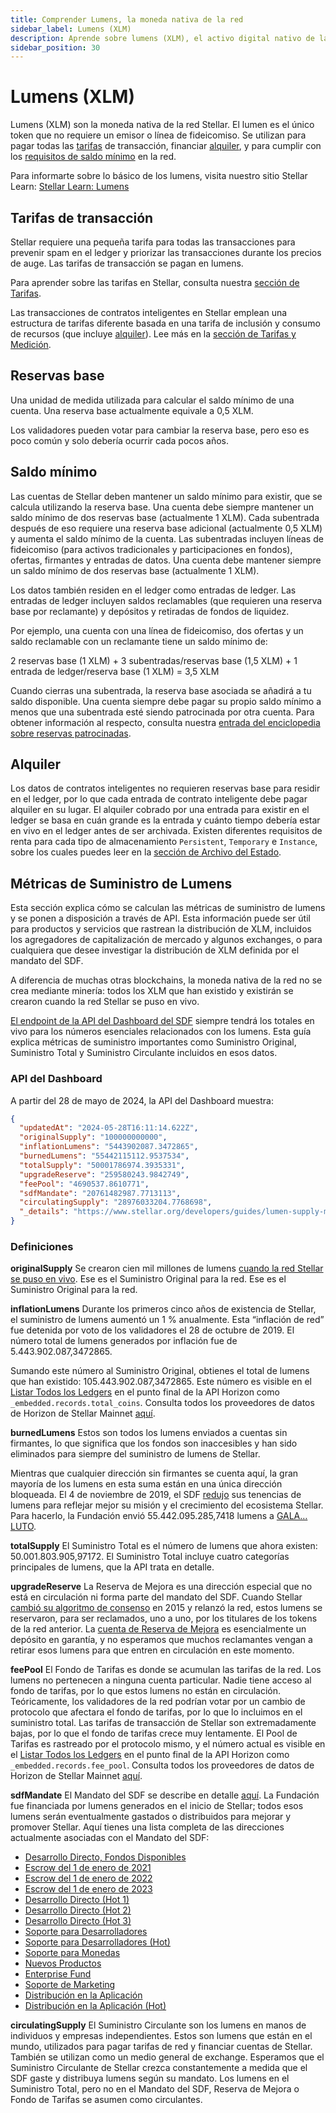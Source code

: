 ```yaml
---
title: Comprender Lumens, la moneda nativa de la red
sidebar_label: Lumens (XLM)
description: Aprende sobre lumens (XLM), el activo digital nativo de la red Stellar. Entiende su papel en las transacciones, las tarifas de la red y el alquiler de contratos inteligentes.
sidebar_position: 30
---
```


# Lumens (XLM)

Lumens (XLM) son la moneda nativa de la red Stellar. El lumen es el único token que no requiere un emisor o línea de fideicomiso. Se utilizan para pagar todas las [tarifas](#transaction-fees) de transacción, financiar [alquiler](./fees-resource-limits-metering.mdx#resource-fee), y para cumplir con los [requisitos de saldo mínimo](stellar-data-structures/accounts.mdx#base-reserves-and-subentries) en la red.

Para informarte sobre lo básico de los lumens, visita nuestro sitio Stellar Learn: [Stellar Learn: Lumens](https://www.stellar.org/lumens)

## Tarifas de transacción

Stellar requiere una pequeña tarifa para todas las transacciones para prevenir spam en el ledger y priorizar las transacciones durante los precios de auge. Las tarifas de transacción se pagan en lumens.

Para aprender sobre las tarifas en Stellar, consulta nuestra [sección de Tarifas](./fees-resource-limits-metering.mdx).

Las transacciones de contratos inteligentes en Stellar emplean una estructura de tarifas diferente basada en una tarifa de inclusión y consumo de recursos (que incluye [alquiler](#rent)). Lee más en la [sección de Tarifas y Medición](./fees-resource-limits-metering.mdx).

## Reservas base

Una unidad de medida utilizada para calcular el saldo mínimo de una cuenta. Una reserva base actualmente equivale a 0,5 XLM.

Los validadores pueden votar para cambiar la reserva base, pero eso es poco común y solo debería ocurrir cada pocos años.

## Saldo mínimo

Las cuentas de Stellar deben mantener un saldo mínimo para existir, que se calcula utilizando la reserva base. Una cuenta debe siempre mantener un saldo mínimo de dos reservas base (actualmente 1 XLM). Cada subentrada después de eso requiere una reserva base adicional (actualmente 0,5 XLM) y aumenta el saldo mínimo de la cuenta. Las subentradas incluyen líneas de fideicomiso (para activos tradicionales y participaciones en fondos), ofertas, firmantes y entradas de datos. Una cuenta debe mantener siempre un saldo mínimo de dos reservas base (actualmente 1 XLM).

Los datos también residen en el ledger como entradas de ledger. Las entradas de ledger incluyen saldos reclamables (que requieren una reserva base por reclamante) y depósitos y retiradas de fondos de liquidez.

Por ejemplo, una cuenta con una línea de fideicomiso, dos ofertas y un saldo reclamable con un reclamante tiene un saldo mínimo de:

2 reservas base (1 XLM) + 3 subentradas/reservas base (1,5 XLM) + 1 entrada de ledger/reserva base (1 XLM) = 3,5 XLM

Cuando cierras una subentrada, la reserva base asociada se añadirá a tu saldo disponible. Una cuenta siempre debe pagar su propio saldo mínimo a menos que una subentrada esté siendo patrocinada por otra cuenta. Para obtener información al respecto, consulta nuestra [entrada del enciclopedia sobre reservas patrocinadas](../../build/guides/transactions/sponsored-reserves.mdx).

## Alquiler

Los datos de contratos inteligentes no requieren reservas base para residir en el ledger, por lo que cada entrada de contrato inteligente debe pagar alquiler en su lugar. El alquiler cobrado por una entrada para existir en el ledger se basa en cuán grande es la entrada y cuánto tiempo debería estar en vivo en el ledger antes de ser archivada. Existen diferentes requisitos de renta para cada tipo de almacenamiento `Persistent`, `Temporary` e `Instance`, sobre los cuales puedes leer en la [sección de Archivo del Estado](../fundamentals/contract-development/storage/state-archival.mdx).

## Métricas de Suministro de Lumens


Esta sección explica cómo se calculan las métricas de suministro de lumens y se ponen a disposición a través de API. Esta información puede ser útil para productos y servicios que rastrean la distribución de XLM, incluidos los agregadores de capitalización de mercado y algunos exchanges, o para cualquiera que desee investigar la distribución de XLM definida por el mandato del SDF.

A diferencia de muchas otras blockchains, la moneda nativa de la red no se crea mediante minería: todos los XLM que han existido y existirán se crearon cuando la red Stellar se puso en vivo.

[El endpoint de la API del Dashboard del SDF](https://dashboard.stellar.org/api/v2/lumens) siempre tendrá los totales en vivo para los números esenciales relacionados con los lumens. Esta guía explica métricas de suministro importantes como Suministro Original, Suministro Total y Suministro Circulante incluidos en esos datos.

### API del Dashboard

A partir del 28 de mayo de 2024, la API del Dashboard muestra:

<CodeExample>

```json
{
  "updatedAt": "2024-05-28T16:11:14.622Z",
  "originalSupply": "100000000000",
  "inflationLumens": "5443902087.3472865",
  "burnedLumens": "55442115112.9537534",
  "totalSupply": "50001786974.3935331",
  "upgradeReserve": "259580243.9842749",
  "feePool": "4690537.8610771",
  "sdfMandate": "20761482987.7713113",
  "circulatingSupply": "28976033204.7768698",
  "_details": "https://www.stellar.org/developers/guides/lumen-supply-metrics.html"
}
```

</CodeExample>

### Definiciones

**originalSupply** Se crearon cien mil millones de lumens [cuando la red Stellar se puso en vivo](https://stellar.expert/explorer/public/ledger/2). Ese es el Suministro Original para la red. Ese es el Suministro Original para la red.

**inflationLumens** Durante los primeros cinco años de existencia de Stellar, el suministro de lumens aumentó un 1 % anualmente. Esta “inflación de red” fue detenida por voto de los validadores el 28 de octubre de 2019. El número total de lumens generados por inflación fue de 5.443.902.087,3472865.

Sumando este número al Suministro Original, obtienes el total de lumens que han existido: 105.443.902.087,3472865. Este número es visible en el [Listar Todos los Ledgers](../../data/apis/horizon/api-reference/list-all-ledgers.api.mdx) en el punto final de la API Horizon como `_embedded.records.total_coins`. Consulta todos los proveedores de datos de Horizon de Stellar Mainnet [aquí](../../data/apis/api-providers.mdx).

**burnedLumens** Estos son todos los lumens enviados a cuentas sin firmantes, lo que significa que los fondos son inaccesibles y han sido eliminados para siempre del suministro de lumens de Stellar.

Mientras que cualquier dirección sin firmantes se cuenta aquí, la gran mayoría de los lumens en esta suma están en una única dirección bloqueada. El 4 de noviembre de 2019, el SDF [redujo](https://www.stellar.org/blog/sdfs-next-steps/) sus tenencias de lumens para reflejar mejor su misión y el crecimiento del ecosistema Stellar. Para hacerlo, la Fundación envió 55.442.095.285,7418 lumens a [GALA…LUTO](https://stellar.expert/explorer/public/account/GALAXYVOIDAOPZTDLHILAJQKCVVFMD4IKLXLSZV5YHO7VY74IWZILUTO).

**totalSupply** El Suministro Total es el número de lumens que ahora existen: 50.001.803.905,97172. El Suministro Total incluye cuatro categorías principales de lumens, que la API trata en detalle.

**upgradeReserve** La Reserva de Mejora es una dirección especial que no está en circulación ni forma parte del mandato del SDF. Cuando Stellar [cambió su algoritmo de consenso](https://www.stellar.org/blog/upgraded-network-is-here/) en 2015 y relanzó la red, estos lumens se reservaron, para ser reclamados, uno a uno, por los titulares de los tokens de la red anterior. La [cuenta de Reserva de Mejora](https://stellar.expert/explorer/public/account/GBEZOC5U4TVH7ZY5N3FLYHTCZSI6VFGTULG7PBITLF5ZEBPJXFT46YZM) es esencialmente un depósito en garantía, y no esperamos que muchos reclamantes vengan a retirar esos lumens para que entren en circulación en este momento.

**feePool** El Fondo de Tarifas es donde se acumulan las tarifas de la red. Los lumens no pertenecen a ninguna cuenta particular. Nadie tiene acceso al fondo de tarifas, por lo que estos lumens no están en circulación. Teóricamente, los validadores de la red podrían votar por un cambio de protocolo que afectara el fondo de tarifas, por lo que lo incluimos en el suministro total. Las tarifas de transacción de Stellar son extremadamente bajas, por lo que el fondo de tarifas crece muy lentamente. El Pool de Tarifas es rastreado por el protocolo mismo, y el número actual es visible en el [Listar Todos los Ledgers](../../data/apis/horizon/api-reference/list-all-ledgers.api.mdx) en el punto final de la API Horizon como `_embedded.records.fee_pool`. Consulta todos los proveedores de datos de Horizon de Stellar Mainnet [aquí](../../data/apis/api-providers.mdx).

**sdfMandate** El Mandato del SDF se describe en detalle [aquí](https://www.stellar.org/foundation/mandate). La Fundación fue financiada por lumens generados en el inicio de Stellar; todos esos lumens serán eventualmente gastados o distribuidos para mejorar y promover Stellar. Aquí tienes una lista completa de las direcciones actualmente asociadas con el Mandato del SDF:

- [Desarrollo Directo, Fondos Disponibles](https://stellar.expert/explorer/public/account/GB6NVEN5HSUBKMYCE5ZOWSK5K23TBWRUQLZY3KNMXUZ3AQ2ESC4MY4AQ)
- [Escrow del 1 de enero de 2021](https://stellar.expert/explorer/public/account/GBA6XT7YBQOERXT656T74LYUVJ6MEIOC5EUETGAQNHQHEPUFPKCW5GYM)
- [Escrow del 1 de enero de 2022](https://stellar.expert/explorer/public/account/GD2D6JG6D3V52ZMPIYSVHYFKVNIMXGYVLYJQ3HYHG5YDPGJ3DCRGPLTP)
- [Escrow del 1 de enero de 2023](https://stellar.expert/explorer/public/account/GA2VRL65L3ZFEDDJ357RGI3MAOKPJZ2Z3IJTPSC24I4KDTNFSVEQURRA)
- [Desarrollo Directo (Hot 1)](https://stellar.expert/explorer/public/account/GCEZYB47RSSSR6RMHQDTBWL4L6RY5CY2SPJU3QHP3YPB6ALPVRLPN7OQ)
- [Desarrollo Directo (Hot 2)](https://stellar.expert/explorer/public/account/GATL3ETTZ3XDGFXX2ELPIKCZL7S5D2HY3VK4T7LRPD6DW5JOLAEZSZBA)
- [Desarrollo Directo (Hot 3)](https://stellar.expert/explorer/public/account/GCVLWV5B3L3YE6DSCCMHLCK7QIB365NYOLQLW3ZKHI5XINNMRLJ6YHVX)
- [Soporte para Desarrolladores](https://stellar.expert/explorer/public/account/GCVJDBALC2RQFLD2HYGQGWNFZBCOD2CPOTN3LE7FWRZ44H2WRAVZLFCU)
- [Soporte para Desarrolladores (Hot)](https://stellar.expert/explorer/public/account/GCKJZ2YVECFGLUDJ5T7NZMJPPWERBNYHCXT2MZPXKELFHUSYQR5TVHJQ)
- [Soporte para Monedas](https://stellar.expert/explorer/public/account/GAMGGUQKKJ637ILVDOSCT5X7HYSZDUPGXSUW67B2UKMG2HEN5TPWN3LQ)
- [Nuevos Productos](https://stellar.expert/explorer/public/account/GCPWKVQNLDPD4RNP5CAXME4BEDTKSSYRR4MMEL4KG65NEGCOGNJW7QI2)
- [Enterprise Fund](https://stellar.expert/explorer/public/account/GDUY7J7A33TQWOSOQGDO776GGLM3UQERL4J3SPT56F6YS4ID7MLDERI4)
- [Soporte de Marketing](https://stellar.expert/explorer/public/account/GBEVKAYIPWC5AQT6D4N7FC3XGKRRBMPCAMTO3QZWMHHACLHTMAHAM2TP)
- [Distribución en la Aplicación](https://stellar.expert/explorer/public/account/GDKIJJIKXLOM2NRMPNQZUUYK24ZPVFC6426GZAEP3KUK6KEJLACCWNMX)
- [Distribución en la Aplicación (Hot)](https://stellar.expert/explorer/public/account/GAX3BRBNB5WTJ2GNEFFH7A4CZKT2FORYABDDBZR5FIIT3P7FLS2EFOZZ)

**circulatingSupply** El Suministro Circulante son los lumens en manos de individuos y empresas independientes. Estos son lumens que están en el mundo, utilizados para pagar tarifas de red y financiar cuentas de Stellar. También se utilizan como un medio general de exchange. Esperamos que el Suministro Circulante de Stellar crezca constantemente a medida que el SDF gaste y distribuya lumens según su mandato. Los lumens en el Suministro Total, pero no en el Mandato del SDF, Reserva de Mejora o Fondo de Tarifas se asumen como circulantes.
